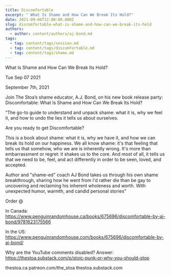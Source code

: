 ```yaml
---
title: Discomfortable
excerpt: " What Is Shame and How Can We Break Its Hold?"
date: 2021-09-06T22:00:00.000Z
slug: discomfortable-what-is-shame-and-how-can-we-break-its-hold
authors:
  - author: content/authors/aj-bond.md
tags:
  - tag: content/tags/session.md
  - tag: content/tags/discomfortable.md
  - tag: content/tags/shame.md
---
```




 What Is Shame and How Can We Break Its Hold?

Tue Sep 07 2021

September 7th, 2021

Join The Stoa’s shame educator, A.J. Bond, on his new book release party: Discomfortable: What Is Shame and How Can We Break Its Hold?

“The go-to guide to understand and unpack shame: what it is, why we feel it, and how to undo the lies it tells us about ourselves.

Are you ready to get Discomfortable?

This is a book about shame: what it is, why we have it, and how we can break its hold on our happiness. We all know shame: it's that feeling that tells us that somehow, who we are is inherently wrong. It's more than embarrassment or regret: it shakes us to the core. And most of all, it tells us that we need to be, feel, and act differently in order to be seen, loved, and accepted.

Author and "shame-ed" coach AJ Bond takes us through his own shame breakthrough, sharing how he went from I'd rather die than be gay to uncovering and reclaiming his inherent wholeness and worth. With unexpected humor, warmth, and candid personal stories”

Order @

In Canada:
https://www.penguinrandomhouse.ca/books/675696/discomfortable-by-aj-bond/9781623175566

In the US:
https://www.penguinrandomhouse.com/books/675696/discomfortable-by-aj-bond/

Why are the YouTube comments disabled? Answer: https://thestoa.substack.com/p/stoic-punk-or-why-you-should-stop

thestoa.ca
patreon.com/the_stoa
thestoa.substack.com


